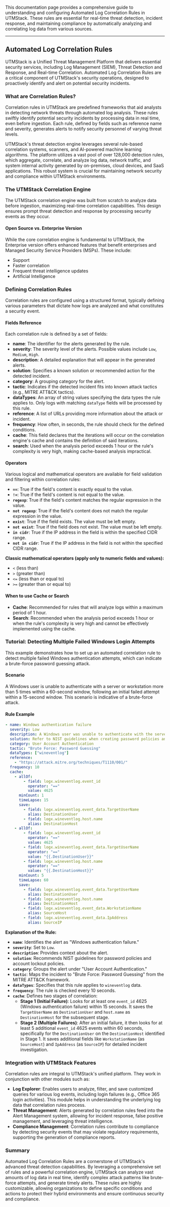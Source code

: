 This documentation page provides a comprehensive guide to understanding and configuring Automated Log Correlation Rules in UTMStack. These rules are essential for real-time threat detection, incident response, and maintaining compliance by automatically analyzing and correlating log data from various sources.

---

## Automated Log Correlation Rules

UTMStack is a Unified Threat Management Platform that delivers essential security services, including Log Management (SIEM), Threat Detection and Response, and Real-time Correlation. Automated Log Correlation Rules are a critical component of UTMStack's security operations, designed to proactively identify and alert on potential security incidents.

### What are Correlation Rules?

Correlation rules in UTMStack are predefined frameworks that aid analysts in detecting network threats through automated log analysis. These rules swiftly identify potential security incidents by processing data in real time, even before ingestion. Each rule, defined by fields such as reference name and severity, generates alerts to notify security personnel of varying threat levels.

UTMStack's threat detection engine leverages several rule-based correlation systems, scanners, and AI-powered machine learning algorithms. The platform utilizes a vast pool of over 128,000 detection rules, which aggregate, correlate, and analyze log data, network traffic, and system internal activity generated by on-premises, cloud devices, and SaaS applications. This robust system is crucial for maintaining network security and compliance within UTMStack environments.

### The UTMStack Correlation Engine

The UTMStack correlation engine was built from scratch to analyze data before ingestion, maximizing real-time correlation capabilities. This design ensures prompt threat detection and response by processing security events as they occur.

#### Open Source vs. Enterprise Version

While the core correlation engine is fundamental to UTMStack, the Enterprise version offers enhanced features that benefit enterprises and Managed Security Service Providers (MSPs). These include:
*   Support
*   Faster correlation
*   Frequent threat intelligence updates
*   Artificial Intelligence

### Defining Correlation Rules

Correlation rules are configured using a structured format, typically defining various parameters that dictate how logs are analyzed and what constitutes a security event.

#### Fields Reference

Each correlation rule is defined by a set of fields:

*   **name**: The identifier for the alerts generated by the rule.
*   **severity**: The severity level of the alerts. Possible values include `Low`, `Medium`, `High`.
*   **description**: A detailed explanation that will appear in the generated alerts.
*   **solution**: Specifies a known solution or recommended action for the detected incident.
*   **category**: A grouping category for the alert.
*   **tactic**: Indicates if the detected incident fits into known attack tactics (e.g., MITRE ATT&CK tactics).
*   **dataTypes**: An array of string values specifying the data types the rule applies to. Only logs with matching `dataType` fields will be processed by this rule.
*   **reference**: A list of URLs providing more information about the attack or incident.
*   **frequency**: How often, in seconds, the rule should check for the defined conditions.
*   **cache**: This field declares that the iterations will occur on the correlation engine's cache and contains the definition of said iterations.
*   **search**: Used when the analysis period exceeds 1 hour or the rule's complexity is very high, making cache-based analysis impractical.

#### Operators

Various logical and mathematical operators are available for field validation and filtering within correlation rules:

*   **`==`**: True if the field's content is exactly equal to the value.
*   **`!=`**: True if the field's content is not equal to the value.
*   **`regexp`**: True if the field's content matches the regular expression in the value.
*   **`not regexp`**: True if the field's content does not match the regular expression in the value.
*   **`exist`**: True if the field exists. The value must be left empty.
*   **`not exist`**: True if the field does not exist. The value must be left empty.
*   **`in cidr`**: True if the IP address in the field is within the specified CIDR range.
*   **`not in cidr`**: True if the IP address in the field is not within the specified CIDR range.

**Classic mathematical operators (apply only to numeric fields and values):**

*   `<` (less than)
*   `>` (greater than)
*   `<=` (less than or equal to)
*   `>=` (greater than or equal to)

#### When to use Cache or Search

*   **Cache**: Recommended for rules that will analyze logs within a maximum period of 1 hour.
*   **Search**: Recommended when the analysis period exceeds 1 hour or when the rule's complexity is very high and cannot be effectively implemented using the cache.

### Tutorial: Detecting Multiple Failed Windows Login Attempts

This example demonstrates how to set up an automated correlation rule to detect multiple failed Windows authentication attempts, which can indicate a brute-force password guessing attack.

#### Scenario

A Windows user is unable to authenticate with a server or workstation more than 5 times within a 60-second window, following an initial failed attempt within a 15-second window. This scenario is indicative of a brute-force attack.

#### Rule Example

```yaml
- name: Windows authentication failure
  severity: Low
  description: A Windows user was unable to authenticate with the server or workstation more than 5 times.
  solution: Refer to NIST guidelines when creating password policies and set account lockout policies after a certain number of failed login attempts to prevent passwords from being guessed. Too strict a policy may create a denial of service condition and render environments un-usable, with all accounts used in the brute force being locked-out.
  category: User Account Authentication
  tactic: "Brute Force: Password Guessing"
  dataTypes: ["wineventlog"]
  reference:
    - "https://attack.mitre.org/techniques/T1110/001/"
  frequency: 10
  cache:
    - allOf:
        - field: logx.wineventlog.event_id
          operator: "=="
          value: 4625
      minCount: 1
      timeLapse: 15
      save:
        - field: logx.wineventlog.event_data.TargetUserName
          alias: DestinationUser
        - field: logx.wineventlog.host.name
          alias: DestinationHost
    - allOf:
        - field: logx.wineventlog.event_id
          operator: "=="
          value: 4625
        - field: logx.wineventlog.event_data.TargetUserName
          operator: "=="
          value: "{{.DestinationUser}}"
        - field: logx.wineventlog.host.name
          operator: "=="
          value: "{{.DestinationHost}}"
      minCount: 5
      timeLapse: 60
      save:
        - field: logx.wineventlog.event_data.TargetUserName
          alias: DestinationUser
        - field: logx.wineventlog.host.name
          alias: DestinationHost
        - field: logx.wineventlog.event_data.WorkstationName
          alias: SourceHost
        - field: logx.wineventlog.event_data.IpAddress
          alias: SourceIP
```

**Explanation of the Rule:**

*   **`name`**: Identifies the alert as "Windows authentication failure."
*   **`severity`**: Set to `Low`.
*   **`description`**: Provides context about the alert.
*   **`solution`**: Recommends NIST guidelines for password policies and account lockout policies.
*   **`category`**: Groups the alert under "User Account Authentication."
*   **`tactic`**: Maps the incident to "Brute Force: Password Guessing" from the MITRE ATT&CK framework.
*   **`dataTypes`**: Specifies that this rule applies to `wineventlog` data.
*   **`frequency`**: The rule is checked every 10 seconds.
*   **`cache`**: Defines two stages of correlation:
    *   **Stage 1 (Initial Failure)**: Looks for at least one `event_id` 4625 (Windows authentication failure) within 15 seconds. It saves the `TargetUserName` as `DestinationUser` and `host.name` as `DestinationHost` for the subsequent stage.
    *   **Stage 2 (Multiple Failures)**: After an initial failure, it then looks for at least 5 additional `event_id` 4625 events within 60 seconds, specifically for the `DestinationUser` on the `DestinationHost` identified in Stage 1. It saves additional fields like `WorkstationName` (as `SourceHost`) and `IpAddress` (as `SourceIP`) for detailed incident investigation.

### Integration with UTMStack Features

Correlation rules are integral to UTMStack's unified platform. They work in conjunction with other modules such as:

*   **Log Explorer**: Enables users to analyze, filter, and save customized queries for various log events, including login failures (e.g., Office 365 login activities). This module helps in understanding the underlying log data that correlation rules process.
*   **Threat Management**: Alerts generated by correlation rules feed into the Alert Management system, allowing for incident response, false positive management, and leveraging threat intelligence.
*   **Compliance Management**: Correlation rules contribute to compliance by detecting security events that may violate regulatory requirements, supporting the generation of compliance reports.

### Summary

Automated Log Correlation Rules are a cornerstone of UTMStack's advanced threat detection capabilities. By leveraging a comprehensive set of rules and a powerful correlation engine, UTMStack can analyze vast amounts of log data in real time, identify complex attack patterns like brute-force attempts, and generate timely alerts. These rules are highly customizable, allowing organizations to define specific conditions and actions to protect their hybrid environments and ensure continuous security and compliance.